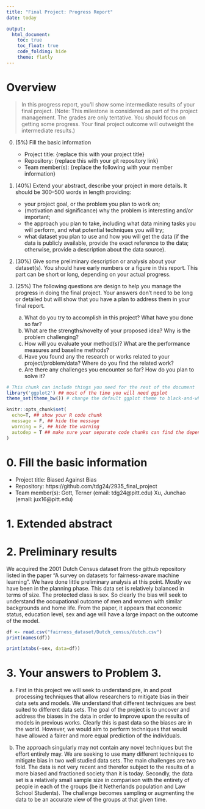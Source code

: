 ```yaml
---
title: "Final Project: Progress Report"
date: today

output:
  html_document:
    toc: true
    toc_float: true
    code_folding: hide
    theme: flatly
---
```


# Overview

> In this progress report, you'll show some intermediate results of your final project. (Note: This milestone is considered as part of the project management. The grades are only tentative. You should focus on getting some progress. Your final project outcome will outweight the intermediate results.)

0. (5%) Fill the basic information

    * Project title: {replace this with your project title}
    * Repository: {replace this with your git repository link}
    * Team member(s): {replace the following with your member information}

1. (40%) Extend your abstract, describe your project in more details. It should be 300--500 words in length providing:
    + your project goal, or the problem you plan to work on; 
    + (motivation and significance) why the problem is interesting and/or important; 
    + the approach you plan to take, including what data mining tasks you will perform, and what potential techniques you will try; 
    + what dataset you plan to use and how you will get the data (if the data is publicly available, provide the exact reference to the data; otherwise, provide a description about the data source).

2. (30%) Give some preliminary description or analysis about your dataset(s). You should have early numbers or a figure in this report. This part can be short or long, depending on your actual progress. 

3. (25%) The following questions are design to help you manage the progress in doing the final project. Your answers don't need to be long or detailed but will show that you have a plan to address them in your final report.
    a) What do you try to accomplish in this project? What have you done so far?
    b) What are the strengths/novelty of your proposed idea? Why is the problem challenging?
    c) How will you evaluate your method(s)? What are the performance measures and baseline methods?
    d) Have you found any the research or works related to your project/problem/data? Where do you find the related work? 
    e) Are there any challenges you encounter so far? How do you plan to solve it?


```r
# This chunk can include things you need for the rest of the document
library('ggplot2') ## most of the time you will need ggplot
theme_set(theme_bw()) # change the default ggplot theme to black-and-white

knitr::opts_chunk$set(
  echo=T, ## show your R code chunk
  message = F, ## hide the message
  warning = F, ## hide the warning
  autodep = T ## make sure your separate code chunks can find the dependencies (from other code chunk)
)
```

# 0. Fill the basic information

 - Project title: Biased Against Bias 
 - Repository: https://github.com/tdg24/2935_final_project
 - Team member(s): 
    Gott, Terner (email: tdg24@pitt.edu)
    Xu, Junchao (email: jux16@pitt.edu)


# 1. Extended abstract 

# 2. Preliminary results

We acquired the 2001 Dutch Census dataset from the github repository listed in the paper "A survey on datasets for fairness-aware machine learning". We have done little preliminary analysis at this point. Mostly we have been in the planning phase. This data set is relatively balanced in terms of size. The protected class is sex. So clearly the bias will seek to understand the occupational outcome of men and women with similar backgrounds and home life. From the paper, it appears that economic status, education level, sex and age will have a large impact on the outcome of the model.

```r
df <- read.csv("fairness_dataset/Dutch_census/dutch.csv")
print(names(df))

print(xtabs(~sex, data=df))
```



# 3. Your answers to Problem 3.
  a) First in this project we will seek to understand pre, in and post processing techniques that allow researchers to mitigate bias in their data sets and models. We understand that different techniques are best suited to different data sets. The goal of the project is to uncover and address the biases in the data in order to improve upon the results of models in previous works. Clearly this is past data so the biases are in the world. However, we would aim to perform techniques that would have allowed a fairer and more equal prediction of the individuals. 
  
  b) The approach singularly may not contain any novel techniques but the effort entirely may. We are seeking to use many different techniques to mitigate bias in two well studied data sets. The main challenges are two fold. The data is not very recent and therefor subject to the results of a more biased and fractioned society than it is today. Secondly, the data set is a relatively small sample size in comparison with the entirety of people in each of the groups (be it Netherlands population and Law School Students). The challenge becomes sampling or augmenting the data to be an accurate view of the groups at that given time. 